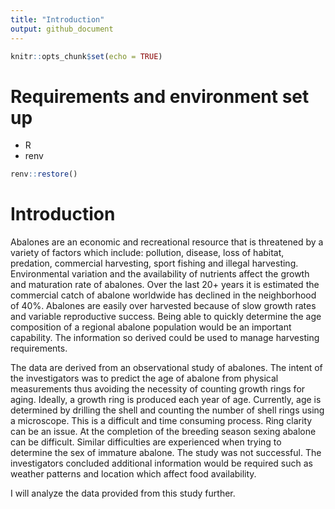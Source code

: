 ```yaml
---
title: "Introduction"
output: github_document
---
```


```r
knitr::opts_chunk$set(echo = TRUE)
```

# Requirements and environment set up

- R
- renv

```r
renv::restore()
```

# Introduction

Abalones are an economic and recreational resource that is threatened by a variety of factors which include: pollution, disease, loss of habitat, predation, commercial harvesting, sport fishing and illegal harvesting. Environmental variation and the availability of nutrients affect the growth and maturation rate of abalones. Over the last 20+ years it is estimated the commercial catch of abalone worldwide has declined in the neighborhood of 40%. Abalones are easily over harvested because of slow growth rates and variable reproductive success. Being able to quickly determine the age composition of a regional abalone population would be an important capability. The information so derived could be used to manage harvesting requirements.

The data are derived from an observational study of abalones. The intent of the investigators was to predict the age of abalone from physical measurements thus avoiding the necessity of counting growth rings for aging. Ideally, a growth ring is produced each year of age.
Currently, age is determined by drilling the shell and counting the number of shell rings using a microscope. This is a difficult and time consuming process. Ring clarity can be an issue. At the completion of the breeding season sexing abalone can be difficult. Similar difficulties are experienced when trying to determine the sex of immature abalone.
The study was not successful. The investigators concluded additional information would be required such as weather patterns and location which affect food availability.

I will analyze the data provided from this study further.
